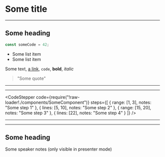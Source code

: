 
# Some title

---

## Some heading

```javascript
const someCode = 42;
```

- Some list item
- Some list item

Some text, [a link](https://developer.mozilla.org), `code`, **bold**, _italic_

> "Some quote"

---


<SomeComponent />

---


<CodeStepper
  code={require("!raw-loader!./components/SomeComponent")}
  steps={[
    { range: [1, 3], notes: "Some step 1" },
    { lines: [5, 10], notes: "Some step 2" },
    { range: [15, 20], notes: "Some step 3" },
    { lines: [22], notes: "Some step 4" }
  ]}
/>

---


<FullscreenImage src="./static/some-image.gif" />

---


## Some heading

<SpeakerNotes>
  Some speaker notes (only visible in presenter mode)
</SpeakerNotes>
